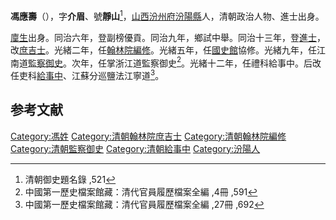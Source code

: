 '''馮應壽'''（{{bd|1839年||？|catIdx=}}），字'''介眉'''、號'''靜山'''<ref>清朝御史題名錄 ,521</ref>，[[山西|山西]][[汾州府|汾州府]][[汾陽縣|汾陽縣]]人，清朝政治人物、進士出身。

[[廩生|廩生]]出身。同治六年，登副榜優貢。同治九年，鄉試中舉。同治十三年，登[[進士|進士]]，改[[庶吉士|庶吉士]]。光緒二年，任[[翰林院|翰林院]][[編修|編修]]。光緒五年，任[[國史館|國史館]]協修。光緒九年，任江南道[[監察御史|監察御史]]。次年，任掌浙江道監察御史<ref>中國第一歷史檔案館藏：清代官員履歷檔案全編 ,4冊 ,591</ref>。光緒十二年，任禮科給事中。后改任吏科[[給事中|給事中]]、江蘇分巡鹽法江寧道<ref>中國第一歷史檔案館藏：清代官員履歷檔案全編 ,27冊 ,692</ref>。
[[Category:馮姓|Category:馮姓]]

==参考文献==
{{reflist}}
{{清朝人物小作品}}
{{同治十三年甲戌科殿試金榜}}
{{DEFAULTSORT:Feng冯}}
[[Category:清朝翰林院庶吉士|Category:清朝翰林院庶吉士]]
[[Category:清朝翰林院編修|Category:清朝翰林院編修]]
[[Category:清朝監察御史|Category:清朝監察御史]]
[[Category:清朝給事中|Category:清朝給事中]]
[[Category:汾陽人|Category:汾陽人]]
